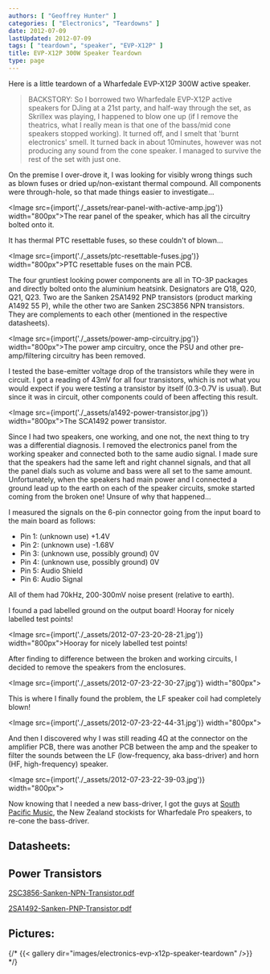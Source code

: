 ```yaml
---
authors: [ "Geoffrey Hunter" ]
categories: [ "Electronics", "Teardowns" ]
date: 2012-07-09
lastUpdated: 2012-07-09
tags: [ "teardown", "speaker", "EVP-X12P" ]
title: EVP-X12P 300W Speaker Teardown
type: page
---
```



Here is a little teardown of a Wharfedale EVP-X12P 300W active speaker.

> BACKSTORY: So I borrowed two Wharfedale EVP-X12P active speakers for DJing at a 21st party, and half-way through the set, as Skrillex was playing, I happened to blow one up (if I remove the theatrics, what I really mean is that one of the bass/mid cone speakers stopped working). It turned off, and I smelt that 'burnt electronics' smell. It turned back in about 10minutes, however was not producing any sound from the cone speaker. I managed to survive the rest of the set with just one.

On the premise I over-drove it, I was looking for visibly wrong things such as blown fuses or dried up/non-existant thermal compound. All components were through-hole, so that made things easier to investigate...

<Image src={import('./_assets/rear-panel-with-active-amp.jpg')} width="800px">The rear panel of the speaker, which has all the circuitry bolted onto it.</Image>

It has thermal PTC  resettable fuses, so these couldn't of blown...

<Image src={import('./_assets/ptc-resettable-fuses.jpg')} width="800px">PTC resettable fuses on the main PCB.</Image>

The four gruntiest looking power components are all in TO-3P packages and directly bolted onto the aluminium heatsink. Designators are Q18, Q20, Q21, Q23. Two are the Sanken 2SA1492 PNP transistors (product marking A1492 55 P), while the other two are Sanken 2SC3856 NPN transistors. They are complements to each other (mentioned in the respective datasheets).

<Image src={import('./_assets/power-amp-circuitry.jpg')} width="800px">The power amp circuitry, once the PSU and other pre-amp/filtering circuitry has been removed.</Image>

I tested the base-emitter voltage drop of the transistors while they were in circuit. I got a reading of 43mV for all four transistors, which is not what you would expect if you were testing a transistor by itself (0.3-0.7V is usual). But since it was in circuit, other components could of been affecting this result.

<Image src={import('./_assets/a1492-power-transistor.jpg')} width="800px">The SCA1492 power transistor.</Image>

Since I had two speakers, one working, and one not, the next thing to try was a differential diagnosis. I removed the electronics panel from the working speaker and connected both to the same audio signal. I made sure that the speakers had the same left and right channel signals, and that all the panel dials such as volume and bass were all set to the same amount. Unfortunately, when the speakers had main power and I connected a ground lead up to the earth on each of the speaker circuits, smoke started coming from the broken one! Unsure of why that happened...

I measured the signals on the 6-pin connector going from the input board to the main board as follows:

* Pin 1: (unknown use) +1.4V
* Pin 2: (unknown use) -1.68V
* Pin 3: (unknown use, possibly ground) 0V
* Pin 4: (unknown use, possibly ground) 0V
* Pin 5: Audio Shield
* Pin 6: Audio Signal

All of them had 70kHz, 200-300mV noise present (relative to earth).

I found a pad labelled ground on the output board! Hooray for nicely labelled test points!

<Image src={import('./_assets/2012-07-23-20-28-21.jpg')} width="800px">Hooray for nicely labelled test points!</Image>

After finding to difference between the broken and working circuits, I decided to remove the speakers from the enclosures.

<Image src={import('./_assets/2012-07-23-22-30-27.jpg')} width="800px"></Image>

This is where I finally found the problem, the LF speaker coil had completely blown!

<Image src={import('./_assets/2012-07-23-22-44-31.jpg')} width="800px"></Image>

And then I discovered why I was still reading 4Ω at the connector on the amplifier PCB, there was another PCB between the amp and the speaker to filter the sounds between the LF (low-frequency, aka bass-driver) and horn (HF, high-frequency) speaker.

<Image src={import('./_assets/2012-07-23-22-39-03.jpg')} width="800px"></Image>

Now knowing that I needed a new bass-driver, I got the guys at [South Pacific Music](http://www.southpacmusic.co.nz/), the New Zealand stockists for Wharfedale Pro speakers, to re-cone the bass-driver.

## Datasheets:

## Power Transistors

[2SC3856-Sanken-NPN-Transistor.pdf](./_assets/2SC3856-Sanken-NPN-Transistor.pdf)

[2SA1492-Sanken-PNP-Transistor.pdf](./_assets/2SA1492-Sanken-PNP-Transistor.pdf)

## Pictures:

{/* {{< gallery dir="images/electronics-evp-x12p-speaker-teardown" />}} */}
